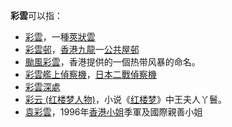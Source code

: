 '''彩雲'''可以指：
*[[彩雲|彩雲]]，一種[[莢狀雲|莢狀雲]]
*[[彩雲邨|彩雲邨]]，[[香港|香港]][[九龍|九龍]]一[[公共屋邨|公共屋邨]]
*[[颱風彩雲|颱風彩雲]]，香港提供的一個热带风暴的命名。
*[[彩雲艦上偵察機|彩雲艦上偵察機]]，[[日本|日本]][[二戰|二戰]][[偵察機|偵察機]]
*[[彩雲深處|彩雲深處]]
*[[彩云_(红楼梦人物)|彩云 (红楼梦人物)]]，小说《[[红楼梦|红楼梦]]》中王夫人丫鬟。
*[[袁彩雲|袁彩雲]]，1996年[[香港小姐|香港小姐]]季軍及國際親善小姐
{{消歧義}}
